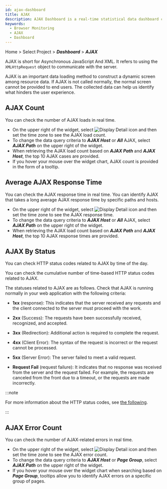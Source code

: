 ```yaml
---
id: ajax-dashboard
title: AJAX
description: AJAX Dashboard is a real-time statistical data dashboard composed of widgets related to AJAX data.
keywords:
  - Browser Monitoring
  - AJAX
  - Dashboard
---
```


Home > Select Project > **_Dashboard_** > **_AJAX_**

AJAX is short for Asynchronous JavaScript And XML. It refers to using the `XMLHttpRequest` object to communicate with the server. 

AJAX is an important data loading method to construct a dynamic screen among resource data. If AJAX is not called normally, the normal screen cannot be provided to end users. The collected data can help us identify what hinders the user experience.


<Dashboardnote />

## AJAX Count

<ImgLang img='rum-ajax-count.png' desc='AJAX count' />

You can check the number of AJAX loads in real time.

- On the upper right of the widget, select ![Display Detail icon](/img/ico-detail-mode.svg) and then set the time zone to see the AJAX load count. 
- To change the data query criteria to **_AJAX Host_** or **_All_** AJAX, select **_AJAX Path_** on the upper right of the widget.
- When retrieving the AJAX load count based on **_AJAX Path_** and **_AJAX Host_**, the top 10 AJAX cases are provided.
- If you hover your mouse over the widget chart, AJAX count is provided in the form of a tooltip.

## Average AJAX Response Time

<ImgLang img='rum-ajax-response-time.png' desc='Average AJAX Response Time' />

You can check the AJAX response time in real time. You can identify AJAX that takes a long average AJAX response time by specific paths and hosts.

- On the upper right of the widget, select ![Display Detail icon](/img/ico-detail-mode.svg) and then set the time zone to see the AJAX response time. 
- To change the data query criteria to **_AJAX Host_** or **_All_** AJAX, select **_AJAX Path_** on the upper right of the widget.
- When retrieving the AJAX load count based on **_AJAX Path_** and **_AJAX Host_**, the top 10 AJAX response times are provided.

## AJAX By Status

<ImgLang img='rum-ajax-status.png' desc='AJAX By Status' />

You can check HTTP status codes related to AJAX by time of the day.

<ImgLang img='rum-ajax-status-count.png' desc='AJAX By Status' />

You can check the cumulative number of time-based HTTP status codes related to AJAX.

The statuses related to AJAX are as follows. Check that AJAX is running normally in your web application with the following criteria:

- **1xx** (response): This indicates that the server received any requests and the client connected to the server must proceed with the work.

- **2xx** (Success): The requests have been successfully received, recognized, and accepted.

- **3xx** (Redirection): Additional action is required to complete the request.

- **4xx** (Client Error): The syntax of the request is incorrect or the request cannot be processed.

- **5xx** (Server Error): The server failed to meet a valid request.

- **Request Fail** (request failure): It indicates that no response was received from the server and the request failed. For example, the requests are canceled from the front due to a timeout, or the requests are made incorrectly.

:::note

For more information about the HTTP status codes, see [the following](https://www.whatap.io/ko/blog/40).

:::

## AJAX Error Count

<ImgLang img='rum-ajax-error-count.png' desc='AJAX Error Count' />

You can check the number of AJAX-related errors in real time.

- On the upper right of the widget, select ![Display Detail icon](/img/ico-detail-mode.svg) and then set the time zone to see the AJAX error count. 
- To change the data query criteria to **_AJAX Host_** or **_Page Group_**, select **_AJAX Path_** on the upper right of the widget.
- If you hover your mouse over the widget chart when searching based on **_Page Group_**, tooltips allow you to identify AJAX errors on a specific group of pages.
